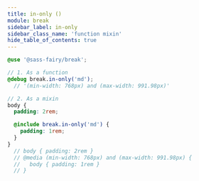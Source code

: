 ```yaml
---
title: in-only ()
module: break
sidebar_label: in-only
sidebar_class_name: 'function mixin'
hide_table_of_contents: true
---
```


<FieldDetails />

```scss
@use '@sass-fairy/break';

// 1. As a function
@debug break.in-only('md');
  // '(min-width: 768px) and (max-width: 991.98px)'

// 2. As a mixin
body {
  padding: 2rem;

  @include break.in-only('md') {
    padding: 1rem;
  }
}
  // body { padding: 2rem }
  // @media (min-width: 768px) and (max-width: 991.98px) {
  //   body { padding: 1rem }
  // }
```
